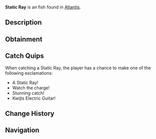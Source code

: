 {{FishInfobox
|image          = Static Ray.png
|rarity         = Uncommon
|sea            = First Sea
|location       = [[Atlantis]]
|sublocation    = 
|sources        = Fishing Rod
|radar_location = 
|xp             = 150
|weather        = Rain
|time           = 
|season         = 
|bait           = Shrimp
|base_weight    = 30
|base_value     = 280
|weight_range   = 15
|base_chance    = 55
|base_resil     = 60
}}
'''Static Ray''' is an {{Rarity|Uncommon}} fish found in [[Atlantis]].

== Description ==
{{Description|This unique ray channels Zeus' power through its flat body, creating electromagnetic fields that stun smaller fish.|Bestiary Entry}}

== Obtainment ==
{{Description|Glides along the bottom of Zeus Pool during storms.|Bestiary Hint}}
{{Fish Availability|
Atlantis/Zeus's Rod Room
|top_rods      = 
Rapid Rod\173976.69\137914.44;
Trident Rod\166700.26\104795.93;
No-Life Rod\165073.92\147763.27;
Summit Rod\164835.76\117716.15;
Champions Rod\163856.8\113694.5;
Haunted Rod\122442.98\94091.32;
Scurvy Rod\136025.06\104528.47;
Ethereal Prism Rod\154026.18\165863.52;
Leviathan's Fang Rod\155800.51\150665.63;
Seraphic Rod\146215.43\146215.43;
Fast Rod\142945.16\142945.16;
Kraken Rod\121168.23\123440.75;
Depthseeker Rod\163126.51\114735.92;
Free Spirit Rod\161533.15\104437.1;
Avalanche Rod\160248.25\111990.95;
Verdant Shear Rod\159958.96\124517.11;
Blazebringer Rod\150234.58\117483.78;
Zeus Rod\149086.59\124455.32;
Volcanic Rod\145508.66\94452.86;
Challenger's Rod\145137.15\133889.37;
Rod Of The Depths\134920.16\121133.36;
Rod Of The Forgotten Fang\133445.78\133445.78;
Rod Of The Exalted One\119950.05\116623.38;
Steady Rod\74330.04\60421.33
|recommended   = Trident Rod
}}

== Catch Quips ==
When catching a Static Ray, the player has a chance to make one of the following exclamations:
* A Static Ray!
* Watch the charge!
* Stunning catch!
* Kwijts Electric Guitar!

== Change History ==
{{Change History|{{subst:Current Version}}}}

== Navigation ==
{{Fish Navbox|Atlantis}}